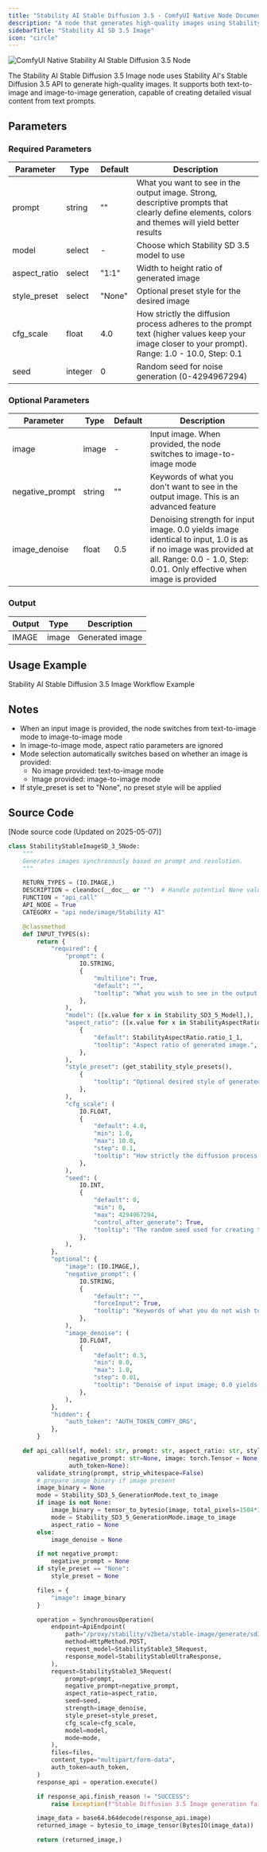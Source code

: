 ```yaml
---
title: "Stability AI Stable Diffusion 3.5 - ComfyUI Native Node Documentation"
description: "A node that generates high-quality images using Stability AI's Stable Diffusion 3.5 model"
sidebarTitle: "Stability AI SD 3.5 Image"
icon: "circle"
---
```


![ComfyUI Native Stability AI Stable Diffusion 3.5 Node](/images/built-in-nodes/api_nodes/stability-ai/stability-ai-stable-image-sd-3-5.jpg)

The Stability AI Stable Diffusion 3.5 Image node uses Stability AI's Stable Diffusion 3.5 API to generate high-quality images. It supports both text-to-image and image-to-image generation, capable of creating detailed visual content from text prompts.

## Parameters

### Required Parameters

| Parameter     | Type    | Default | Description                                                                                                                |
| ------------ | ------- | ------- | -------------------------------------------------------------------------------------------------------------------------- |
| prompt       | string  | ""      | What you want to see in the output image. Strong, descriptive prompts that clearly define elements, colors and themes will yield better results |
| model        | select  | -       | Choose which Stability SD 3.5 model to use                                                                                  |
| aspect_ratio | select  | "1:1"   | Width to height ratio of generated image                                                                                    |
| style_preset | select  | "None"  | Optional preset style for the desired image                                                                                 |
| cfg_scale    | float   | 4.0     | How strictly the diffusion process adheres to the prompt text (higher values keep your image closer to your prompt). Range: 1.0 - 10.0, Step: 0.1 |
| seed         | integer | 0       | Random seed for noise generation (0-4294967294)                                                                             |

### Optional Parameters

| Parameter       | Type   | Default | Description                                                                                                                                                                |
| -------------- | ------ | ------- | -------------------------------------------------------------------------------------------------------------------------------------------------------------------------- |
| image          | image  | -       | Input image. When provided, the node switches to image-to-image mode                                                                                                         |
| negative_prompt| string | ""      | Keywords of what you don't want to see in the output image. This is an advanced feature                                                                                      |
| image_denoise  | float  | 0.5     | Denoising strength for input image. 0.0 yields image identical to input, 1.0 is as if no image was provided at all. Range: 0.0 - 1.0, Step: 0.01. Only effective when image is provided |

### Output

| Output | Type  | Description     |
| ------ | ----- | --------------- |
| IMAGE  | image | Generated image |


## Usage Example

<Card title="Stability AI Stable Diffusion 3.5 Image Workflow Example" icon="book" href="/tutorials/api-nodes/stability-ai/stability-ai-stable-diffusion-3-5-image">
Stability AI Stable Diffusion 3.5 Image Workflow Example
</Card>

## Notes

- When an input image is provided, the node switches from text-to-image mode to image-to-image mode
- In image-to-image mode, aspect ratio parameters are ignored
- Mode selection automatically switches based on whether an image is provided:
  - No image provided: text-to-image mode
  - Image provided: image-to-image mode
- If style_preset is set to "None", no preset style will be applied

## Source Code

[Node source code (Updated on 2025-05-07)]

```python
class StabilityStableImageSD_3_5Node:
    """
    Generates images synchronously based on prompt and resolution.
    """

    RETURN_TYPES = (IO.IMAGE,)
    DESCRIPTION = cleandoc(__doc__ or "")  # Handle potential None value
    FUNCTION = "api_call"
    API_NODE = True
    CATEGORY = "api node/image/Stability AI"

    @classmethod
    def INPUT_TYPES(s):
        return {
            "required": {
                "prompt": (
                    IO.STRING,
                    {
                        "multiline": True,
                        "default": "",
                        "tooltip": "What you wish to see in the output image. A strong, descriptive prompt that clearly defines elements, colors, and subjects will lead to better results."
                    },
                ),
                "model": ([x.value for x in Stability_SD3_5_Model],),
                "aspect_ratio": ([x.value for x in StabilityAspectRatio],
                    {
                        "default": StabilityAspectRatio.ratio_1_1,
                        "tooltip": "Aspect ratio of generated image.",
                    },
                ),
                "style_preset": (get_stability_style_presets(),
                    {
                        "tooltip": "Optional desired style of generated image.",
                    },
                ),
                "cfg_scale": (
                    IO.FLOAT,
                    {
                        "default": 4.0,
                        "min": 1.0,
                        "max": 10.0,
                        "step": 0.1,
                        "tooltip": "How strictly the diffusion process adheres to the prompt text (higher values keep your image closer to your prompt)",
                    },
                ),
                "seed": (
                    IO.INT,
                    {
                        "default": 0,
                        "min": 0,
                        "max": 4294967294,
                        "control_after_generate": True,
                        "tooltip": "The random seed used for creating the noise.",
                    },
                ),
            },
            "optional": {
                "image": (IO.IMAGE,),
                "negative_prompt": (
                    IO.STRING,
                    {
                        "default": "",
                        "forceInput": True,
                        "tooltip": "Keywords of what you do not wish to see in the output image. This is an advanced feature."
                    },
                ),
                "image_denoise": (
                    IO.FLOAT,
                    {
                        "default": 0.5,
                        "min": 0.0,
                        "max": 1.0,
                        "step": 0.01,
                        "tooltip": "Denoise of input image; 0.0 yields image identical to input, 1.0 is as if no image was provided at all.",
                    },
                ),
            },
            "hidden": {
                "auth_token": "AUTH_TOKEN_COMFY_ORG",
            },
        }

    def api_call(self, model: str, prompt: str, aspect_ratio: str, style_preset: str, seed: int, cfg_scale: float,
                 negative_prompt: str=None, image: torch.Tensor = None, image_denoise: float=None,
                 auth_token=None):
        validate_string(prompt, strip_whitespace=False)
        # prepare image binary if image present
        image_binary = None
        mode = Stability_SD3_5_GenerationMode.text_to_image
        if image is not None:
            image_binary = tensor_to_bytesio(image, total_pixels=1504*1504).read()
            mode = Stability_SD3_5_GenerationMode.image_to_image
            aspect_ratio = None
        else:
            image_denoise = None

        if not negative_prompt:
            negative_prompt = None
        if style_preset == "None":
            style_preset = None

        files = {
            "image": image_binary
        }

        operation = SynchronousOperation(
            endpoint=ApiEndpoint(
                path="/proxy/stability/v2beta/stable-image/generate/sd3",
                method=HttpMethod.POST,
                request_model=StabilityStable3_5Request,
                response_model=StabilityStableUltraResponse,
            ),
            request=StabilityStable3_5Request(
                prompt=prompt,
                negative_prompt=negative_prompt,
                aspect_ratio=aspect_ratio,
                seed=seed,
                strength=image_denoise,
                style_preset=style_preset,
                cfg_scale=cfg_scale,
                model=model,
                mode=mode,
            ),
            files=files,
            content_type="multipart/form-data",
            auth_token=auth_token,
        )
        response_api = operation.execute()

        if response_api.finish_reason != "SUCCESS":
            raise Exception(f"Stable Diffusion 3.5 Image generation failed: {response_api.finish_reason}.")

        image_data = base64.b64decode(response_api.image)
        returned_image = bytesio_to_image_tensor(BytesIO(image_data))

        return (returned_image,)
```

